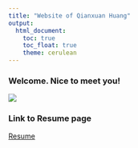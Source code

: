 ```yaml
---
title: "Website of Qianxuan Huang"
output: 
  html_document:
    toc: true
    toc_float: true
    theme: cerulean
---
```


### Welcome. Nice to meet you!

![](https://Qianxuan-Huang.github.io/qianxuan_huang.github.io/)



### Link to Resume page
[Resume](Resume.html)
